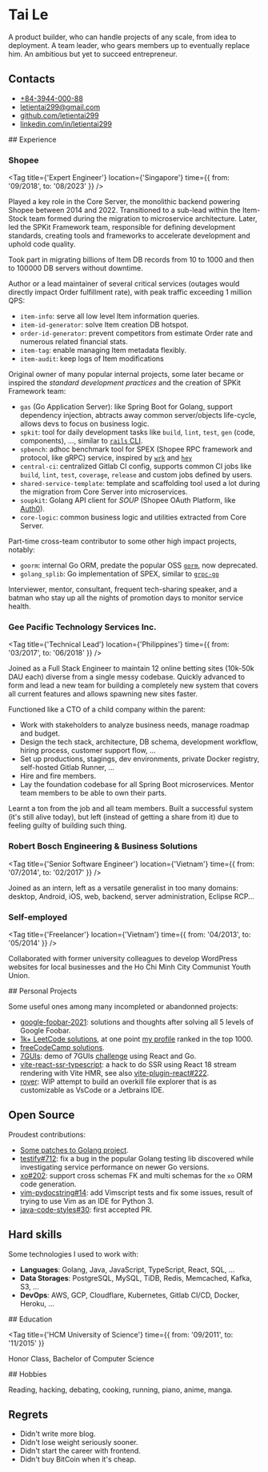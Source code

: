 
[//]: # 'prettier-ignore'
[//]: # '@formatter:off'

# Tai Le

A product builder, who can handle projects of any scale, from idea to
deployment. A team leader, who gears members up to eventually replace him. An
ambitious but yet to succeed entrepreneur.

<section id={"contacts"}>

## Contacts

- [+84-3944-000-88](tel:+84394400088)
- [letientai299@gmail.com](mailto:letientai299@gmail.com)
- [github.com/letientai299](https://github.com/letientai299)
- [linkedin.com/in/letientai299](https://linkedin.com/in/letientai299)

</section>

<section id={"exp"}>
## Experience

### Shopee

<Tag
  title={'Expert Engineer'}
  location={'Singapore'}
  time={{ from: '09/2018', to: '08/2023' }}
/>

Played a key role in the Core Server, the monolithic backend powering Shopee
between 2014 and 2022. Transitioned to a sub-lead within the Item-Stock team
formed during the migration to microservice architecture. Later, led the SPKit
Framework team, responsible for defining development standards, creating tools
and frameworks to accelerate development and uphold code quality.

Took part in migrating billions of Item DB records from 10 to 1000 and then to
100000 DB servers without downtime.

Author or a lead maintainer of several critical services (outages would directly
impact Order fulfillment rate), with peak traffic exceeding 1 million QPS:

- `item-info`: serve all low level Item information queries.
- `item-id-generator`: solve Item creation DB hotspot.
- `order-id-generator`: prevent competitors from estimate Order rate and
  numerous related financial stats.
- `item-tag`: enable managing Item metadata flexibly.
- `item-audit`: keep logs of Item modifications

Original owner of many popular internal projects, some later became or inspired
the _standard development practices_ and the creation of SPKit Framework team:

- `gas` (Go Application Server): like Spring Boot for Golang, support dependency
  injection, abtracts away common server/objects life-cycle, allows devs to
  focus on business logic.
- `spkit`: tool for daily development tasks like `build`, `lint`, `test`, `gen`
  (code, components), ..., similar to
  [`rails` CLI](https://guides.rubyonrails.org/command_line.html).
- `spbench`: adhoc benchmark tool for SPEX (Shopee RPC framework and protocol,
  like gRPC) service, inspired by [`wrk`](https://github.com/wg/wrk) and
  [`hey`](https://github.com/rakyll/hey)
- `central-ci`: centralized Gitlab CI config, supports common CI jobs like
  `build`, `lint`, `test`, `coverage`, `release` and custom jobs defined by
  users.
- `shared-service-template`: template and scaffolding tool used a lot during the
  migration from Core Server into microservices.
- `soupkit`: Golang API client for _SOUP_ (Shopee OAuth Platform, like
  [Auth0](https://auth0.com/docs/get-started/auth0-overview)).
- `core-logic`: common business logic and utilities extracted from Core Server.

Part-time cross-team contributor to some other high impact projects, notably:

- `goorm`: internal Go ORM, predate the popular OSS [`gorm`](https://gorm.io),
  now deprecated.
- `golang_splib`: Go implementation of SPEX, similar to
  [`grpc-go`](https://github.com/grpc/grpc-go)

Interviewer, mentor, consultant, frequent tech-sharing speaker, and a batman who
stay up all the nights of promotion days to monitor service health.

### Gee Pacific Technology Services Inc.

<Tag
  title={'Technical Lead'}
  location={'Philippines'}
  time={{ from: '03/2017', to: '06/2018' }}
/>

Joined as a Full Stack Engineer to maintain 12 online betting sites (10k-50k DAU
each) diverse from a single messy codebase. Quickly advanced to form and lead a
new team for building a completely new system that covers all current features
and allows spawning new sites faster.

Functioned like a CTO of a child company within the parent:

- Work with stakeholders to analyze business needs, manage roadmap and budget.
- Design the tech stack, architecture, DB schema, development workflow, hiring
  process, customer support flow, ...
- Set up productions, stagings, dev environments, private Docker registry,
  self-hosted Gitlab Runner, ...
- Hire and fire members.
- Lay the foundation codebase for all Spring Boot microservices. Mentor team
  members to be able to own their parts.

Learnt a ton from the job and all team members. Built a successful system (it's
still alive today), but left (instead of getting a share from it) due to feeling
guilty of building such thing.

### Robert Bosch Engineering & Business Solutions

<Tag
  title={'Senior Software Engineer'}
  location={'Vietnam'}
  time={{ from: '07/2014', to: '02/2017' }}
/>

Joined as an intern, left as a versatile generalist in too many domains:
desktop, Android, iOS, web, backend, server administration, Eclipse RCP...

### Self-employed

<Tag
  title={'Freelancer'}
  location={'Vietnam'}
  time={{ from: '04/2013', to: '05/2014' }}
/>

Collaborated with former university colleagues to develop WordPress websites for
local businesses and the Ho Chi Minh City Communist Youth Union.

</section>

<section id={"pj"}>
## Personal Projects

Some useful ones among many incompleted or abandonned projects:

- [google-foobar-2021](https://github.com/letientai299/google-foobar-2021):
  solutions and thoughts after solving all 5 levels of Google Foobar.
- [1k+ LeetCode solutions](https://github.com/letientai299/leetcode), at one
  point [my profile](https://leetcode.com/letientai299) ranked in the top 1000.
- [freeCodeCamp solutions](https://letientai.io/freecodecamp).
- [7GUIs](https://github.com/letientai299/7guis): demo of 7GUIs
  [challenge](https://eugenkiss.github.io/7guis) using React and Go.
- [vite-react-ssr-typescript](https://github.com/letientai299/vite-react-ssr-typescript):
  a hack to do SSR using React 18 stream rendering with Vite HMR, see also
  [vite-plugin-react#222](https://github.com/vitejs/vite-plugin-react/issues/222).
- [rover](https://letientai.io/rover/#/docs/keymap.md): WIP attempt to build an
  overkill file explorer that is as customizable as VsCode or a Jetbrains IDE.

</section>

<section id={"oss"}>

## Open Source

Proudest contributions:

- [Some patches to Golang project](https://go-review.googlesource.com/q/owner:letientai299).
- [testify#712](https://github.com/stretchr/testify/pull/712): fix a bug in the
  popular Golang testing lib discovered while investigating service performance
  on newer Go versions.
- [xo#202](https://github.com/xo/xo/pull/202): support cross schemas FK and
  multi schemas for the `xo` ORM code generation.
- [vim-pydocstring#14](https://github.com/heavenshell/vim-pydocstring/pull/14):
  add Vimscript tests and fix some issues, result of trying to use Vim as an IDE
  for Python 3.
- [java-code-styles#30](https://github.com/square/java-code-styles/pull/30):
  first accepted PR.

</section>

<section id="skills">

## Hard skills

Some technologies I used to work with:

- **Languages**: Golang, Java, JavaScript, TypeScript, React, SQL, ...
- **Data Storages**: PostgreSQL, MySQL, TiDB, Redis, Memcached, Kafka, S3, ...
- **DevOps**: AWS, GCP, Cloudflare, Kubernetes, Gitlab CI/CD, Docker, Heroku,
  ...

</section>

<section id={"edu"}>
## Education

<Tag
  title={'HCM University of Science'}
  time={{ from: '09/2011', to: '11/2015' }}
>
  Honor Class, Bachelor of Computer Science
</Tag>
</section>

<section id={'hobbies'}>
## Hobbies

Reading, hacking, debating, cooking, running, piano, anime, manga.

</section>

<section id={'regrets'}>

## Regrets

- Didn't write more blog.
- Didn't lose weight seriously sooner.
- Didn't start the career with frontend.
- Didn't buy BitCoin when it's cheap.

</section>

